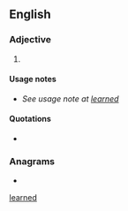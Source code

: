 {{also|learned|learnéd}}
==English==

===Adjective===
{{en-adj}}

# {{lb|en|poetic}} {{alternative spelling of|en|learned}}

====Usage notes====
* ''See usage note at [[learned#Usage notes|learned]]''

====Quotations====
* {{seeCites|en}}

===Anagrams===
* {{anagrams|en|a=adeelnr|Darleen|Darlene|Leander|red lane|relaned}}

[[Category:English terms spelled with È|learned]]